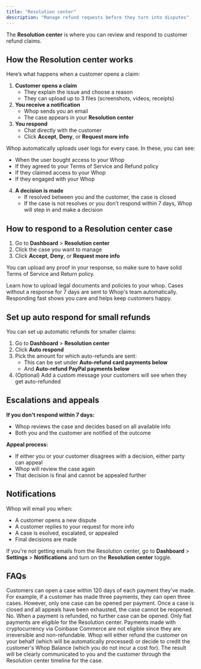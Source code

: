 ```yaml
---
title: "Resolution center"
description: "Manage refund requests before they turn into disputes"
---
```


The **Resolution center** is where you can review and respond to customer refund claims.

## How the Resolution center works

Here’s what happens when a customer opens a claim:

1. **Customer opens a claim**
   - They explain the issue and choose a reason
   - They can upload up to 3 files (screenshots, videos, receipts)
2. **You receive a notification**
   - Whop sends you an email
   - The case appears in your **Resolution center**
3. **You respond**
   - Chat directly with the customer
   - Click **Accept**, **Deny**, or **Request more info**

<Info>
  Whop automatically uploads user logs for every case. In these, you can see:

  - When the user bought access to your Whop
  - If they agreed to your Terms of Service and Refund policy
  - If they claimed access to your Whop
  - If they engaged with your Whop
</Info>

4. **A decision is made**
   - If resolved between you and the customer, the case is closed
   - If the case is not resolves or you don’t respond within 7 days, Whop will step in and make a decision

## How to respond to a Resolution center case

1. Go to **Dashboard** \> **Resolution center**
2. Click the case you want to manage
3. Click **Accept**, **Deny**, or **Request more info**

You can upload any proof in your response, so make sure to have solid Terms of Service and Return policy.

<Card title="Upload legal documents" icon="file-circle-check" href="/manage-your-whop/legal-documents">
  Learn how to upload legal documents and policies to your whop.
</Card>

<Tip>
  Cases without a response for 7 days are sent to Whop's team automatically. Responding fast shows you care and helps keep customers happy.
</Tip>

## Set up auto respond for small refunds

You can set up automatic refunds for smaller claims:

1. Go to **Dashboard** \> **Resolution center**
2. Click **Auto respond**
3. Pick the amount for which auto-refunds are sent:
   - This can be set under **Auto-refund card payments below**
   - And **Auto-refund PayPal payments below**
4. (Optional) Add a custom message your customers will see when they get auto-refunded

## Escalations and appeals

**If you don't respond within 7 days:**

- Whop reviews the case and decides based on all available info
- Both you and the customer are notified of the outcome

**Appeal process:**

- If either you or your customer disagrees with a decision, either party can appeal
- Whop will review the case again
- That decision is final and cannot be appealed further

## Notifications

Whop will email you when:

- A customer opens a new dispute
- A customer replies to your request for more info
- A case is esolved, escalated, or appealed
- Final decisions are made

If you're not getting emails from the Resolution center, go to **Dashboard** \> **Settings** \> **Notifications** and turn on the **Resolution center** toggle.

## FAQs

<AccordionGroup>
  <Accordion title="How many cases can a customer open?">
    Customers can open a case within 120 days of each payment they've made. For example, if a customer has made three payments, they can open three cases. However, only one case can be opened per payment. Once a case is closed and all appeals have been exhausted, the case cannot be reopened.
  </Accordion>
  <Accordion title="Can a customer open a case for a payment that has already been refunded?">
    No. When a payment is refunded, no further case can be opened.
  </Accordion>
  <Accordion title="Are all payments eligible for the Resolution center?">
    Only fiat payments are eligible for the Resolution center. Payments made with cryptocurrency via Coinbase Commerce are not eligible since they are irreversible and non-refundable.
  </Accordion>
  <Accordion title="What happens when Whop decides in favor of the customer?">
    Whop will either refund the customer on your behalf (which will be automatically processed) or decide to credit the customer's Whop Balance (which you do not incur a cost for). The result will be clearly communicated to you and the customer through the Resolution center timeline for the case.
  </Accordion>
</AccordionGroup>
